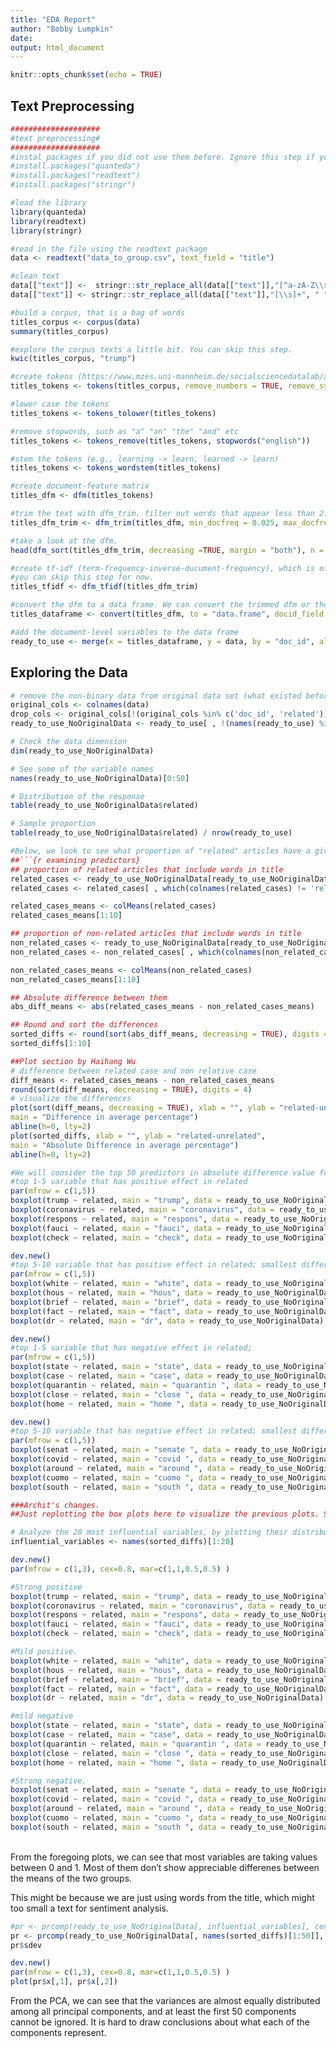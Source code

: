 ```yaml
---
title: "EDA Report"
author: "Bobby Lumpkin"
date: 
output: html_document
---
```


```r
knitr::opts_chunk$set(echo = TRUE)
```

## Text Preprocessing

```r
####################
#text preprocessing#
####################
#instal packages if you did not use them before. Ignore this step if you have these packages installed. 
#install.packages("quanteda")
#install.packages("readtext")
#install.packages("stringr")

#load the library
library(quanteda)
library(readtext)
library(stringr)

#read in the file using the readtext package
data <- readtext("data_to_group.csv", text_field = "title")

#clean text
data[["text"]] <-  stringr::str_replace_all(data[["text"]],"[^a-zA-Z\\s]", " ")
data[["text"]] <- stringr::str_replace_all(data[["text"]],"[\\s]+", " ")

#build a corpus, that is a bag of words
titles_corpus <- corpus(data)
summary(titles_corpus)

#explore the corpus texts a little bit. You can skip this step.
kwic(titles_corpus, "trump")

#create tokens (https://www.mzes.uni-mannheim.de/socialsciencedatalab/article/advancing-text-mining/#supervised)
titles_tokens <- tokens(titles_corpus, remove_numbers = TRUE, remove_symbols = TRUE, remove_punct = TRUE, remove_separators = TRUE, include_docvars = TRUE)

#lower case the tokens
titles_tokens <- tokens_tolower(titles_tokens)

#remove stopwords, such as "a" "an" "the" "and" etc
titles_tokens <- tokens_remove(titles_tokens, stopwords("english"))

#stem the tokens (e.g., learning -> learn, learned -> learn)
titles_tokens <- tokens_wordstem(titles_tokens)

#create document-feature matrix
titles_dfm <- dfm(titles_tokens)

#trim the text with dfm_trim. filter out words that appear less than 2.5% and more than 97.5% because these words may be less useful for prediction.
titles_dfm_trim <- dfm_trim(titles_dfm, min_docfreq = 0.025, max_docfreq = 0.975, docfreq_type = "prop")

#take a look at the dfm.
head(dfm_sort(titles_dfm_trim, decreasing =TRUE, margin = "both"), n = 10, nf = 10)

#create tf-idf (term-frequency-inverse-ducument-frequency), which is often used as a weighting factor in search for important words to a document in a collection or corpus. (https://en.wikipedia.org/wiki/Tf%E2%80%93idf)
#you can skip this step for now.
titles_tfidf <- dfm_tfidf(titles_dfm_trim)

#convert the dfm to a data frame. We can convert the trimmed dfm or the raw dfm.
titles_dataframe <- convert(titles_dfm, to = "data.frame", docid_field = "doc_id")

#add the document-level variables to the data frame
ready_to_use <- merge(x = titles_dataframe, y = data, by = "doc_id", all = TRUE)
```

## Exploring the Data

```r
# remove the non-binary data from original data set (what existed before pre-processing)
original_cols <- colnames(data)
drop_cols <- original_cols[!(original_cols %in% c('doc_id', 'related'))]
ready_to_use_NoOriginalData <- ready_to_use[ , !(names(ready_to_use) %in% drop_cols)]

# Check the data dimension
dim(ready_to_use_NoOriginalData)

# See some of the variable names
names(ready_to_use_NoOriginalData)[0:50]

# Distribution of the response
table(ready_to_use_NoOriginalData$related)

# Sample proportion
table(ready_to_use_NoOriginalData$related) / nrow(ready_to_use)

#Below, we look to see what proportion of "related" articles have a given word in their title, what proportion of "non-related" articles have a word in their title, and the words with largest absolute difference between those two groups. These words might be most useful as features.
##```{r examining predictors}
## proportion of related articles that include words in title
related_cases <- ready_to_use_NoOriginalData[ready_to_use_NoOriginalData$related == 1, ][,-1]
related_cases <- related_cases[ , which(colnames(related_cases) != 'related')]

related_cases_means <- colMeans(related_cases)
related_cases_means[1:10]

## proportion of non-related articles that include words in title
non_related_cases <- ready_to_use_NoOriginalData[ready_to_use_NoOriginalData$related == 0, ][,-1]
non_related_cases <- non_related_cases[ , which(colnames(non_related_cases) != 'related')]

non_related_cases_means <- colMeans(non_related_cases)
non_related_cases_means[1:10]

## Absolute difference between them
abs_diff_means <- abs(related_cases_means - non_related_cases_means)

## Round and sort the differences
sorted_diffs <- round(sort(abs_diff_means, decreasing = TRUE), digits = 4)
sorted_diffs[1:10]

##Plot section by Haihang Wu
# difference between related case and non relative case
diff_means <- related_cases_means - non_related_cases_means
round(sort(diff_means, decreasing = TRUE), digits = 4)
# visualize the differences
plot(sort(diff_means, decreasing = TRUE), xlab = "", ylab = "related-unrelated",
main = "Difference in average percentage")
abline(h=0, lty=2)
plot(sorted_diffs, xlab = "", ylab = "related-unrelated",
main = "Absolute Difference in average percentage")
abline(h=0, lty=2)

#We will consider the top 50 predictors in absolute difference value for the following analysis; we draw box plot to visualize it
#top 1-5 variable that has positive effect in related
par(mfrow = c(1,5))
boxplot(trump ~ related, main = "trump", data = ready_to_use_NoOriginalData)
boxplot(coronavirus ~ related, main = "coronavirus", data = ready_to_use_NoOriginalData)
boxplot(respons ~ related, main = "respons", data = ready_to_use_NoOriginalData)
boxplot(fauci ~ related, main = "fauci", data = ready_to_use_NoOriginalData)
boxplot(check ~ related, main = "check", data = ready_to_use_NoOriginalData)

dev.new()
#top 5-10 variable that has positive effect in related; smallest difference value is 0.0238
par(mfrow = c(1,5))
boxplot(white ~ related, main = "white", data = ready_to_use_NoOriginalData)
boxplot(hous ~ related, main = "hous", data = ready_to_use_NoOriginalData)
boxplot(brief ~ related, main = "brief", data = ready_to_use_NoOriginalData)
boxplot(fact ~ related, main = "fact", data = ready_to_use_NoOriginalData)
boxplot(dr ~ related, main = "dr", data = ready_to_use_NoOriginalData)

dev.new()
#top 1-5 variable that has negative effect in related;
par(mfrow = c(1,5))
boxplot(state ~ related, main = "state", data = ready_to_use_NoOriginalData)
boxplot(case ~ related, main = "case", data = ready_to_use_NoOriginalData)
boxplot(quarantin ~ related, main = "quarantin ", data = ready_to_use_NoOriginalData)
boxplot(close ~ related, main = "close ", data = ready_to_use_NoOriginalData)
boxplot(home ~ related, main = "home ", data = ready_to_use_NoOriginalData)

dev.new()
#top 5-10 variable that has negative effect in related; smallest difference value is -0.0199
par(mfrow = c(1,5))
boxplot(senat ~ related, main = "senate ", data = ready_to_use_NoOriginalData)
boxplot(covid ~ related, main = "covid ", data = ready_to_use_NoOriginalData)
boxplot(around ~ related, main = "around ", data = ready_to_use_NoOriginalData)
boxplot(cuomo ~ related, main = "cuomo ", data = ready_to_use_NoOriginalData)
boxplot(south ~ related, main = "south ", data = ready_to_use_NoOriginalData)

```

```r
###Archit's changes.
##Just replotting the box plots here to visualize the previous plots. Seemed to be some problem and i wasn't able to visualize all of them. 

# Analyze the 20 most influential variables, by plotting their distributions and performing a PCA. 
influential_variables <- names(sorted_diffs)[1:20]

dev.new()
par(mfrow = c(1,3), cex=0.8, mar=c(1,1,0.5,0.5) )

#Strong positive
boxplot(trump ~ related, main = "trump", data = ready_to_use_NoOriginalData)
boxplot(coronavirus ~ related, main = "coronavirus", data = ready_to_use_NoOriginalData)
boxplot(respons ~ related, main = "respons", data = ready_to_use_NoOriginalData)
boxplot(fauci ~ related, main = "fauci", data = ready_to_use_NoOriginalData)
boxplot(check ~ related, main = "check", data = ready_to_use_NoOriginalData)

#Mild positive.
boxplot(white ~ related, main = "white", data = ready_to_use_NoOriginalData)
boxplot(hous ~ related, main = "hous", data = ready_to_use_NoOriginalData)
boxplot(brief ~ related, main = "brief", data = ready_to_use_NoOriginalData)
boxplot(fact ~ related, main = "fact", data = ready_to_use_NoOriginalData)
boxplot(dr ~ related, main = "dr", data = ready_to_use_NoOriginalData)

#mild negative
boxplot(state ~ related, main = "state", data = ready_to_use_NoOriginalData)
boxplot(case ~ related, main = "case", data = ready_to_use_NoOriginalData)
boxplot(quarantin ~ related, main = "quarantin ", data = ready_to_use_NoOriginalData)
boxplot(close ~ related, main = "close ", data = ready_to_use_NoOriginalData)
boxplot(home ~ related, main = "home ", data = ready_to_use_NoOriginalData)

#Strong negative.
boxplot(senat ~ related, main = "senate ", data = ready_to_use_NoOriginalData)
boxplot(covid ~ related, main = "covid ", data = ready_to_use_NoOriginalData)
boxplot(around ~ related, main = "around ", data = ready_to_use_NoOriginalData)
boxplot(cuomo ~ related, main = "cuomo ", data = ready_to_use_NoOriginalData)
boxplot(south ~ related, main = "south ", data = ready_to_use_NoOriginalData)
```
\
From the foregoing plots, we  can see that most variables are taking values between 0 and 1. Most of them don't show appreciable differenes between the means of the two groups. 

This might be because we are just using words from the title, which might too small a text for sentiment analysis. \

```r
#pr <- prcomp(ready_to_use_NoOriginalData[, influential_variables], center=TRUE, #scale.=TRUE)
pr <- prcomp(ready_to_use_NoOriginalData[, names(sorted_diffs)[1:50]], center=TRUE, scale.=TRUE)
pr$sdev

dev.new()
par(mfrow = c(1,3), cex=0.8, mar=c(1,1,0.5,0.5) )
plot(pr$x[,1], pr$x[,2])
```

From the PCA, we can see that the variances are almost equally distributed among all principal components, and at least the first 50 components cannot be ignored. 
It is hard to draw conclusions about what each of the components represent. 
